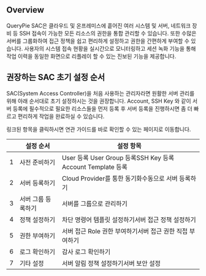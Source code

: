 ## Overview
QueryPie SAC은 클라우드 및 온프레미스에 흩어진 여러 시스템 및 서버, 네트워크 장비 등 SSH 접속이 가능한 모든 리소스의 권한을 통합 관리할 수 있습니다. 또한 수많은 서버를 그룹화하여 접근 정책을 쉽고 편리하게 설정하고 권한을 간편하게 부여할 수 있습니다. 사용자의 시스템 접속 현황을 실시간으로 모니터링하고 세션 녹화 기능을 통해 작업 이력을 동일한 화면으로 리플레이 할 수 있는 진보된 기능을 제공합니다.

## 권장하는 SAC 초기 설정 순서
SAC(System Access Controller)을 처음 사용하는 관리자라면 원활한 서버 관리를 위해 아래 순서대로 초기 설정하시는 것을 권장합니다. Account, SSH Key 와 같이 서버 등록에 필수적으로 필요한 리소스들을 먼저 등록 후 서버 등록을 진행하시면 좀 더 빠르고 편리하게 작업을 완료하실 수 있습니다.

링크된 항목을 클릭하시면 연관 가이드를 바로 확인할 수 있는 페이지로 이동합니다.

|   | 설정 순서      | 설정 항목                                              |
| - | ---------- | -------------------------------------------------- |
| 1 | 사전 준비하기    | User 등록 User Group 등록SSH Key 등록Account Template 등록 |
| 2 | 서버 등록하기    | Cloud Provider를 통한 동기화수동으로 서버 등록하기                 |
| 3 | 서버 그룹 등록하기 | 서버를 그룹으로 관리하기                                      |
| 4 | 정책 설정하기    | 차단 명령어 템플릿 설정하기서버 접근 정책 설정하기                       |
| 5 | 권한 부여하기    | 서버 접근 Role 권한 부여하기서버 접근 권한 직접 부여하기                 |
| 6 | 로그 확인하기    | 감사 로그 확인하기                                         |
| 7 | 기타 설정      | 서버 알림 정책 설정하기서버 보안 설정                              |
